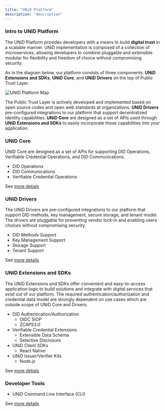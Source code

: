 ```yaml
---
title: "UNiD Platform"
description: "description"
---
```


### Intro to UNiD Platform

The UNiD Platform provides developers with a means to build **digital trust** in a scalable manner. UNiD implementation is composed of a collection of microservices, allowing developers to combine pluggable and extensible modular for flexibility and freedom of choice without compromising security.

As in the diagram below, our platform consists of three components: **UNiD Extensions and SDKs**, **UNiD Core**, and **UNiD Drivers** on the top of Public Trust Layer.

![UNiD Platform Map](./assets/unid-platform-map-2.png)

The Public Trust Layer is actively developed and implemented based on open source codes and open web standards at organizations. **UNiD Drivers** pre-configured integrations to our platform that support decentralized identity capabilities. **UNiD Core** are designed as a set of APIs used through **UNiD Extensions and SDKs** to easily incorporate these capabilities into your application.

### UNiD Core

UNiD Core are designed as a set of APIs for supporting DID Operations, Verifiable Credential Operations, and DID Communications.

- DID Operations
- DID Communications
- Verifiable Credential Operations

See [more detials](/unid/1-core)

### UNiD Drivers

The UNiD Drivers are pre-configured integrations to our platform that support DID methods, key management, secure storage, and tenant model. The drivers are pluggable for preventing vendor lock-in and enabling users choices without compromising security.

- DID Methods Support
- Key Management Support
- Storage Support
- Tenant Support

See [more details](/unid/2-drivers)



### UNiD Extensions and SDKs

The UNiD Extensions and SDKs offer convenient and easy-to-access application logic to build solutions and integrate with digital services that exist out of our platform. The required authentication/authorization and credential data model are strongly dependent on use cases which are outside scope of UNiD Core and Drivers.

- DID Authentication/Authorization
    - OIDC SIOP
    - ZCAPS3.0
- Verifiable Credential Extensions
    - Extensible Data Schema
    - Selective Disclosure
- UNiD Client SDKs
    - React Native
- UNiD Issuer/Verifier Kits
    - Node.js

See [more detials](/unid/3-extensions)

### Developer Tools

- UNiD Command Line Interface (CLI)

See [more details](/unid/4-developer-tools)
